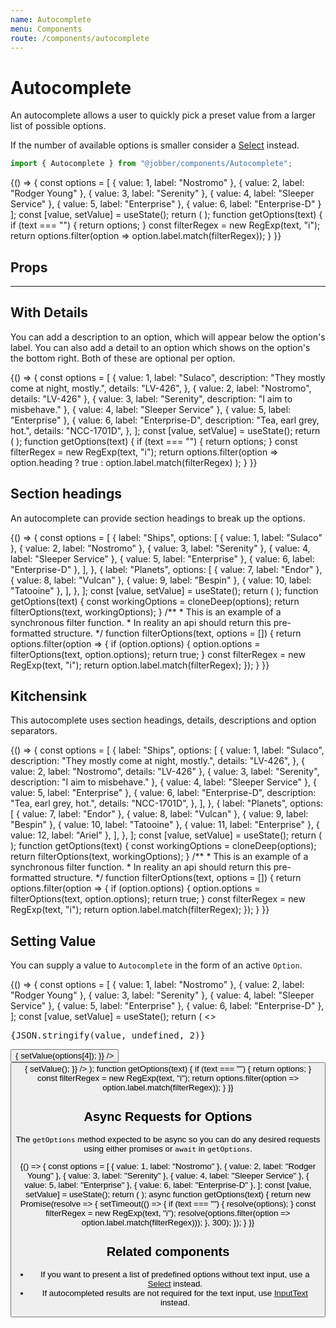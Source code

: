 ```yaml
---
name: Autocomplete
menu: Components
route: /components/autocomplete
---
```



# Autocomplete

<ComponentStatus stage="pre" responsive="no" accessible="no" />

An autocomplete allows a user to quickly pick a preset value from a larger list
of possible options.

If the number of available options is smaller consider a [Select](select)
instead.

```ts
import { Autocomplete } from "@jobber/components/Autocomplete";
```

<Playground>
  {() => {
    const options = [
      { value: 1, label: "Nostromo" },
      { value: 2, label: "Rodger Young" },
      { value: 3, label: "Serenity" },
      { value: 4, label: "Sleeper Service" },
      { value: 5, label: "Enterprise" },
      { value: 6, label: "Enterprise-D" }
    ];
    const [value, setValue] = useState();
    return (
      <Autocomplete
        value={value}
        initialOptions={[]}
        onChange={setValue}
        getOptions={getOptions}
        placeholder="Search for something"
      />
    );
    function getOptions(text) {
      if (text === "") {
        return options;
      }
      const filterRegex = new RegExp(text, "i");
      return options.filter(option => option.label.match(filterRegex));
    }
}}

</Playground>

## Props

<Props of={Autocomplete} />

---

<!--
  It is not necessary to provide an example of each prop. Use usage examples to
  highlight key features of a component or particular considerations.

  See `Button.mdx` for a good example of this.
-->

## With Details

You can add a description to an option, which will appear below the option's
label. You can also add a detail to an option which shows on the option's the
bottom right. Both of these are optional per option.

<Playground>
  {() => {
    const options = [
      {
        value: 1,
        label: "Sulaco",
        description: "They mostly come at night, mostly.",
        details: "LV-426",
      },
      { value: 2, label: "Nostromo", details: "LV-426" },
      { value: 3, label: "Serenity", description: "I aim to misbehave." },
      { value: 4, label: "Sleeper Service" },
      { value: 5, label: "Enterprise" },
      {
        value: 6,
        label: "Enterprise-D",
        description: "Tea, earl grey, hot.",
        details: "NCC-1701D",
      },
    ];
    const [value, setValue] = useState();
    return (
      <Autocomplete
        value={value}
        initialOptions={options}
        onChange={setValue}
        getOptions={getOptions}
        placeholder="Search for something"
      />
    );
    function getOptions(text) {
      if (text === "") {
        return options;
      }
      const filterRegex = new RegExp(text, "i");
      return options.filter(option =>
        option.heading ? true : option.label.match(filterRegex)
      );
    }
  }}
</Playground>

## Section headings

An autocomplete can provide section headings to break up the options.

<Playground>
  {() => {
    const options = [
      {
        label: "Ships",
        options: [
          { value: 1, label: "Sulaco" },
          { value: 2, label: "Nostromo" },
          { value: 3, label: "Serenity" },
          { value: 4, label: "Sleeper Service" },
          { value: 5, label: "Enterprise" },
          { value: 6, label: "Enterprise-D" },
        ],
      },
      {
        label: "Planets",
        options: [
          { value: 7, label: "Endor" },
          { value: 8, label: "Vulcan" },
          { value: 9, label: "Bespin" },
          { value: 10, label: "Tatooine" },
        ],
      },
    ];
    const [value, setValue] = useState();
    return (
      <Autocomplete
        value={value}
        separators={true}
        initialOptions={options}
        onChange={setValue}
        getOptions={getOptions}
        placeholder="Search for something"
      />
    );
    function getOptions(text) {
      const workingOptions = cloneDeep(options);
      return filterOptions(text, workingOptions);
    }
    /**
     * This is an example of a synchronous filter function.
     * In reality an api should return this pre-formatted structure.
     */
    function filterOptions(text, options = []) {
      return options.filter(option => {
        if (option.options) {
          option.options = filterOptions(text, option.options);
          return true;
        }
        const filterRegex = new RegExp(text, "i");
        return option.label.match(filterRegex);
      });
    }
  }}
</Playground>

## Kitchensink

This autocomplete uses section headings, details, descriptions and option
separators.

<Playground>
  {() => {
    const options = [
      {
        label: "Ships",
        options: [
          {
            value: 1,
            label: "Sulaco",
            description: "They mostly come at night, mostly.",
            details: "LV-426",
          },
          { value: 2, label: "Nostromo", details: "LV-426" },
          { value: 3, label: "Serenity", description: "I aim to misbehave." },
          { value: 4, label: "Sleeper Service" },
          { value: 5, label: "Enterprise" },
          {
            value: 6,
            label: "Enterprise-D",
            description: "Tea, earl grey, hot.",
            details: "NCC-1701D",
          },
        ],
      },
      {
        label: "Planets",
        options: [
          { value: 7, label: "Endor" },
          { value: 8, label: "Vulcan" },
          { value: 9, label: "Bespin" },
          { value: 10, label: "Tatooine" },
          { value: 11, label: "Enterprise" },
          { value: 12, label: "Ariel" },
        ],
      },
    ];
    const [value, setValue] = useState();
    return (
      <Autocomplete
        value={value}
        initialOptions={options}
        onChange={setValue}
        getOptions={getOptions}
        size={"small"}
        placeholder="Search for something"
      />
    );
    function getOptions(text) {
      const workingOptions = cloneDeep(options);
      return filterOptions(text, workingOptions);
    }
    /**
     * This is an example of a synchronous filter function.
     * In reality an api should return this pre-formatted structure.
     */
    function filterOptions(text, options = []) {
      return options.filter(option => {
        if (option.options) {
          option.options = filterOptions(text, option.options);
          return true;
        }
        const filterRegex = new RegExp(text, "i");
        return option.label.match(filterRegex);
      });
    }
  }}
</Playground>

## Setting Value

You can supply a value to `Autocomplete` in the form of an active `Option`.

<Playground>
  {() => {
    const options = [
      { value: 1, label: "Nostromo" },
      { value: 2, label: "Rodger Young" },
      { value: 3, label: "Serenity" },
      { value: 4, label: "Sleeper Service" },
      { value: 5, label: "Enterprise" },
      { value: 6, label: "Enterprise-D" },
    ];
    const [value, setValue] = useState();
    return (
      <>
        <pre>{JSON.stringify(value, undefined, 2)}</pre>
        <Autocomplete
          value={value}
          initialOptions={[]}
          onChange={setValue}
          getOptions={getOptions}
          placeholder="Search for something"
        />
        <Button
          label="Choose the Enterprise"
          onClick={() => {
            setValue(options[4]);
          }}
        />
        <Button
          label="Reset"
          onClick={() => {
            setValue();
          }}
        />
      </>
    );
    function getOptions(text) {
      if (text === "") {
        return options;
      }
      const filterRegex = new RegExp(text, "i");
      return options.filter(option => option.label.match(filterRegex));
    }
  }}
</Playground>

## Async Requests for Options

The `getOptions` method expected to be async so you can do any desired requests
using either promises or `await` in `getOptions`.

<Playground>
  {() => {
    const options = [
      { value: 1, label: "Nostromo" },
      { value: 2, label: "Rodger Young" },
      { value: 3, label: "Serenity" },
      { value: 4, label: "Sleeper Service" },
      { value: 5, label: "Enterprise" },
      { value: 6, label: "Enterprise-D" },
    ];
    const [value, setValue] = useState();
    return (
      <Autocomplete
        value={value}
        initialOptions={[]}
        onChange={setValue}
        getOptions={getOptions}
        placeholder="Search for something"
      />
    );
    async function getOptions(text) {
      return new Promise(resolve => {
        setTimeout(() => {
          if (text === "") {
            resolve(options);
          }
          const filterRegex = new RegExp(text, "i");
          resolve(options.filter(option => option.label.match(filterRegex)));
        }, 300);
      });
    }
  }}
</Playground>

## Related components

- If you want to present a list of predefined options without text input, use a
  [Select](select) instead.
- If autocompleted results are not required for the text input, use
  [InputText](input-text) instead.
